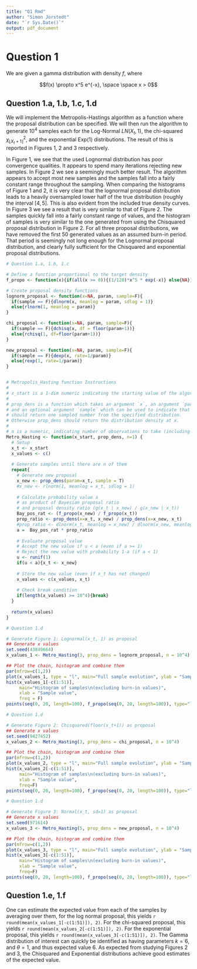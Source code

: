 ```yaml
---
title: "Q1 Rmd"
author: "Simon Jorstedt"
date: "`r Sys.Date()`"
output: pdf_document
---
```



# Question 1
We are given a gamma distribution with density $f$, where

$$f(x) \propto x^5 e^{-x}, \space \space x > 0$$

## Question 1.a, 1.b, 1.c, 1.d
We will implement the Metropolis-Hastings algorithm as a function where the proposal distribution can be specified. We will then run the algorithm to generate $10^4$ samples each for the Log-Normal $LN(X_t, 1)$, the chi-squared $\chi^2_{\lfloor X_t+1 \rfloor}$, and the exponential $\text{Exp}(1)$ distributions. The result of this is reported in Figures 1, 2 and 3 respectively.

In Figure 1, we see that the used Lognormal distribution has poor convergence qualities. It appears to spend many iterations rejecting new samples. In Figure 2 we see a seemingly much better result. The algorithm appears to accept most new samples and the samples fall into a fairly constant range throughout the sampling. When comparing the histograms of Figure 1 and 2, it is very clear that the lognormal proposal distribution leads to a heavily oversampled lower half of the true distribution (roughly the interval $[4, 5]$. This is also evident from the included true density curves. In Figure 3 we see a result that is very similar to that of Figure 2. The samples quickly fall into a fairly constant range of values, and the histogram of samples is very similar to the one generated from using the Chisquared proposal distribution in Figure 2. For all three proposal distributions, we have removed the first $50$ generated values as an assumed burn-in period. That period is seemingly not long enough for the Lognormal proposal distribution, and clearly fully sufficient for the Chisquared and exponential proposal distributions.

```r
# Question 1.a, 1.b, 1.c

# Define a function proportional to the target density
f_propo <- function(x){if(all(x >= 0)){(1/120)*x^5 * exp(-x)} else{NA}}

# Create proposal density functions
lognorm_proposal <- function(x=NA, param, sample=F){
  if(sample == F){dlnorm(x, meanlog = param, sdlog = 1)}
  else{rlnorm(1, meanlog = param)}
}

chi_proposal <- function(x=NA, param, sample=F){
  if(sample == F){dchisq(x, df = floor(param+1))}
  else{rchisq(1, df=floor(param+1))}
}

new_proposal <- function(x=NA, param, sample=F){
  if(sample == F){dexp(x, rate=1/param)}
  else{rexp(1, rate=1/param)}
}


# Metropolis_Hasting function Instructions
# 
# x_start is a 1-dim numeric indicating the starting value of the algorithm.
# 
# prop_dens is a function which takes an argument `x`, an argument `param` specifying the model,
# and an optional argument `sample` which can be used to indicate that prop_dens
# should return one sampled number from the specified distribution.
# Otherwise prop_dens should return the distribution density at x.
# 
# n is a numeric, indicating number of observations to take (including burn-in).
Metro_Hasting <- function(x_start, prop_dens, n=1) {
  # Setup
  x_t <- x_start
  x_values <- c()
  
  # Generate samples until there are n of them
  repeat{
    # Generate new proposal
    x_new <- prop_dens(param=x_t, sample = T)
    #x_new <- rlnorm(1, meanlog = x_t, sdlog = 1)
    
    # Calculate probability value a
    # as product of Bayesian proposal ratio
    # and proposal density ratio (g(x_t | x_new) / g(x_new | x_t))
    Bay_pos_rat <- (f_propo(x_new) / f_propo(x_t))
    prop_ratio <- prop_dens(x=x_t, x_new) / prop_dens(x=x_new, x_t)
    #prop_ratio <- dlnorm(x_t, meanlog = x_new) / dlnorm(x_new, meanlog = x_t)
    a =  Bay_pos_rat * prop_ratio
    
    # Evaluate proposal value
    # Accept the new value if u < a (even if a >= 1)
    # Reject the new value with probability 1-a (if a < 1)
    u <- runif(1)
    if(u < a){x_t <- x_new}
    
    # Store the new value (even if x_t has not changed)
    x_values <- c(x_values, x_t)
    
    # Check break condition
    if(length(x_values) >= 10^4){break}
  }
  
  return(x_values)
}

```

```r
# Question 1.d

# Generate Figure 1: Lognormal(x_t, 1) as proposal
## Generate x values
set.seed(43849664)
x_values_1 <- Metro_Hasting(3, prop_dens = lognorm_proposal, n = 10^4)

## Plot the chain, histogram and combine them
par(mfrow=c(1,2))
plot(x_values_1, type = "l", main="Full sample evolution", ylab = "Sample value")
hist(x_values_1[-c(1:51)],
     main="Histogram of samples\n(excluding burn-in values)",
     xlab = "Sample value",
     freq = F)
points(seq(0, 20, length=100), f_propo(seq(0, 20, length=100)), type="l")

```

```r
# Question 1.d

# Generate Figure 2: Chisquared(floor(x_t+1)) as proposal
## Generate x values
set.seed(9427452)
x_values_2 <- Metro_Hasting(3, prop_dens = chi_proposal, n = 10^4)

## Plot the chain, histogram and combine them
par(mfrow=c(1,2))
plot(x_values_2, type = "l", main="Full sample evolution", ylab = "Sample value")
hist(x_values_2[-c(1:51)],
     main="Histogram of samples\n(excluding burn-in values)",
     xlab = "Sample value",
     freq=F)
points(seq(0, 20, length=100), f_propo(seq(0, 20, length=100)), type="l")

```

```r
# Question 1.d

# Generate Figure 3: Normal(x_t, sd=1) as proposal
## Generate x values
set.seed(971614)
x_values_3 <- Metro_Hasting(5, prop_dens = new_proposal, n = 10^4)

## Plot the chain, histogram and combine them
par(mfrow=c(1,2))
plot(x_values_3, type = "l", main="Full sample evolution", ylab = "Sample value")
hist(x_values_3[-c(1:51)],
     main="Histogram of samples\n(excluding burn-in values)",
     xlab = "Sample value",
     freq=F)
points(seq(0, 20, length=100), f_propo(seq(0, 20, length=100)), type="l")

```


## Question 1.e, 1.f
One can estimate the expected value from each of the samples by averaging over them, for the log normal proposal, this yields `r round(mean(x_values_1[-c(1:51)]), 2)`. For the chi-squared proposal, this yields `r round(mean(x_values_2[-c(1:51)]), 2)`. For the exponential proposal, this yields `r round(mean(x_values_3[-c(1:51)]), 2)`. The Gamma distribution of interest can quickly be identified as having parameters $k=6$, and $\theta = 1$, and thus expected value $6$. As expected from studying Figures 2 and 3, the Chisquared and Exponential distributions achieve good estimates of the expected value.


